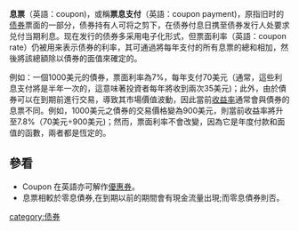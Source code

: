 '''息票'''（英語：coupon)，或稱'''票息支付'''（英語：coupon payment)，原指旧时的[[债券|债券]]票面的一部分，债券持有人可将之剪下，在债券付息日携至债券发行人处要求兑付当期利息。现在发行的债券多采用电子化形式，但票面利率（英語：coupon rate）仍被用来表示债券的利率，其可通過將每年支付的所有息票的總和相加，然後將該總額除以債券的面值來確定的。

例如：一個1000美元的債券，票面利率為7%，每年支付70美元（通常，這些利息支付將是半年一次的，這意味著投資者每年將收到兩次35美元)；此外，由於債券可以在到期前進行交易，導致其市場價值波動，因此當前[[收益率|收益率]]通常會與債券的息票不同。例如，1000美元之債券的交易價格變為900美元，則當前收益率將升至7.8%（70美元÷900美元)；然而，票面利率不會改變，因為它是年度付款和面值的函數，兩者都是恆定的。

==參看==
* Coupon 在英語亦可解作[[優惠券|優惠券]]。
*息票相較於零息債券,在到期以前的期間會有現金流量出現;而零息債券則否。

{{econ-stub}}
[[category:债券|category:债券]]